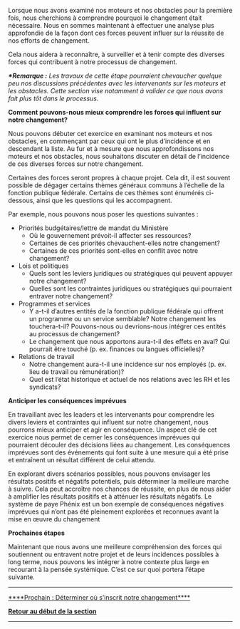 Lorsque nous avons examiné nos moteurs et nos obstacles pour la première fois, nous cherchions à comprendre pourquoi le changement était nécessaire. Nous en sommes maintenant à effectuer une analyse plus approfondie de la façon dont ces forces peuvent influer sur la réussite de nos efforts de changement.

Cela nous aidera à reconnaître, à surveiller et à tenir compte des diverses forces qui contribuent à notre processus de changement.

'''''*Remarque :''''' ''Les travaux de cette étape pourraient chevaucher quelque peu nos discussions précédentes avec les intervenants sur les moteurs et les obstacles. Cette section vise notamment à valider ce que nous avons fait plus tôt dans le processus.''

'''Comment pouvons-nous mieux comprendre les forces qui influent sur notre changement?'''

Nous pouvons débuter cet exercice en examinant nos moteurs et nos obstacles, en commençant par ceux qui ont le plus d’incidence et en descendant la liste. Au fur et à mesure que nous approfondissons nos moteurs et nos obstacles, nous souhaitons discuter en détail de l’incidence de ces diverses forces sur notre changement.

Certaines des forces seront propres à chaque projet. Cela dit, il est souvent possible de dégager certains thèmes généraux communs à l’échelle de la fonction publique fédérale. Certains de ces thèmes sont énumérés ci-dessous, ainsi que les questions qui les accompagnent.

Par exemple, nous pouvons nous poser les questions suivantes :

* Priorités budgétaires/lettre de mandat du Ministère
** Où le gouvernement prévoit-il affecter ses ressources?
** Certaines de ces priorités chevauchent-elles notre changement?
** Certaines de ces priorités sont-elles en conflit avec notre changement?
* Lois et politiques
** Quels sont les leviers juridiques ou stratégiques qui peuvent appuyer notre changement?
** Quelles sont les contraintes juridiques ou stratégiques qui pourraient entraver notre changement?
* Programmes et services
** Y a-t-il d’autres entités de la fonction publique fédérale qui offrent un programme ou un service semblable? Notre changement les touchera-t-il? Pouvons-nous ou devrions-nous intégrer ces entités au processus de changement?
** Le changement que nous apportons aura-t-il des effets en aval? Qui pourrait être touché (p. ex. finances ou langues officielles)?
* Relations de travail
** Notre changement aura-t-il une incidence sur nos employés (p. ex. lieu de travail ou rémunération)?
** Quel est l’état historique et actuel de nos relations avec les RH et les syndicats?

'''Anticiper les conséquences imprévues'''

En travaillant avec les leaders et les intervenants pour comprendre les divers leviers et contraintes qui influent sur notre changement, nous pourrons mieux anticiper et agir en conséquence. Un aspect clé de cet exercice nous permet de cerner les conséquences imprévues qui pourraient découler des décisions liées au changement. Les conséquences imprévues sont des événements qui font suite à une mesure qui a été prise et entraînent un résultat différent de celui attendu.

En explorant divers scénarios possibles, nous pouvons envisager les résultats positifs et négatifs potentiels, puis déterminer la meilleure marche à suivre. Cela peut accroître nos chances de réussite, en plus de nous aider à amplifier les résultats positifs et à atténuer les résultats négatifs. Le système de paye Phénix est un bon exemple de conséquences négatives imprévues qui n’ont pas été pleinement explorées et reconnues avant la mise en œuvre du changement

'''Prochaines étapes'''

Maintenant que nous avons une meilleure compréhension des forces qui soutiennent ou entravent notre projet et de leurs incidences possibles à long terme, nous pouvons les intégrer à notre contexte plus large en recourant à la pensée systémique. C’est ce sur quoi portera l’étape suivante.


-----

[https://articles.alpha.canada.ca/framework-for-leading-change/fr/determiner-ou-sinscrit-notre-changement/ ****Prochain : Déterminer où s’inscrit notre changement****]

[https://articles.alpha.canada.ca/framework-for-leading-change/fr/comprendre-notre-contexte/ '''Retour au début de la section''']


-----
